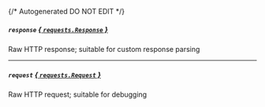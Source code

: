{/* Autogenerated DO NOT EDIT  */}
##### `response` [*{ `requests.Response` }*](https://requests.readthedocs.io/en/latest/api/#requests.Response)
Raw HTTP response; suitable for custom response parsing

---
##### `request` [*{ `requests.Request` }*](https://requests.readthedocs.io/en/latest/api/#requests.Request)
Raw HTTP request; suitable for debugging


